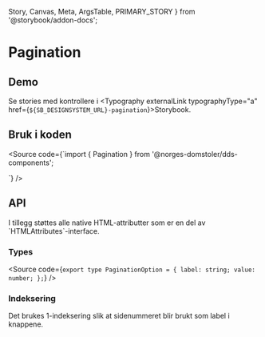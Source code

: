   Story,
  Canvas,
  Meta,
  ArgsTable,
  PRIMARY_STORY
} from '@storybook/addon-docs';

<Meta title="Design system/Pagination/API" component={Pagination} />

# Pagination

<ComponentLinkRow
  docsHref="https://design.domstol.no/987b33f71/p/762c1b-pagination/b/37b125"
  figmaHref="https://www.figma.com/file/ewqSDmkgqDQ5PyOsRp4V5b/?node-id=2576%3A78023"
  githubHref="https://github.com/domstolene/designsystem/tree/master/components/src/components/Pagination"
/>

## Demo

<Canvas>
  <Story id="design-system-pagination--default" />
</Canvas>

Se stories med kontrollere i <Typography externalLink typographyType="a" href={`${SB_DESIGNSYSTEM_URL}-pagination`}>Storybook</Typography>.

## Bruk i koden

<Source code={`import { Pagination } from '@norges-domstoler/dds-components';

<Pagination itemsAmount={100} withCounter />
`} />

## API

<ArgsTable story={PRIMARY_STORY} />
I tillegg støttes alle native HTML-attributter som er en del av `HTMLAttributes<HTMLElement>`-interface.

### Types

<Source
  code={`
export type PaginationOption = {
  label: string;
  value: number;
};
`}
/>

### Indeksering

Det brukes 1-indeksering slik at sidenummeret blir brukt som label i knappene.
